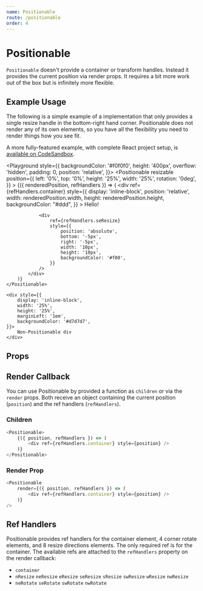 ```yaml
---
name: Positionable
route: /positionable
order: 4
---
```


# Positionable

`Positionable` doesn't provide a container or transform handles. Instead it
provides the current position via render props. It requires a bit more work
out of the box but is infinitely more flexible.

## Example Usage

The following is a simple example of a implementation that only provides a
single resize handle in the bottom-right hand corner. Positionable does not
render any of its own elements, so you have all the flexibility you need
to render things how you see fit.

A more fully-featured example, with complete React project setup, is
[available on CodeSandbox](https://codesandbox.io/s/j3j31kz0zv).


<Playground style={{
    backgroundColor: '#f0f0f0',
    height: '400px',
    overflow: 'hidden',
    padding: 0,
    position: 'relative',
}}>
    <Positionable
        resizable
        position={{
            left: '0%',
            top: '0%',
            height: '25%',
            width: '25%',
            rotation: '0deg',
        }}
    >
        {({ renderedPosition, refHandlers }) => (
            <div
                ref={refHandlers.container}
                style={{
                    display: 'inline-block',
                    position: 'relative',
                    width: renderedPosition.width,
                    height: renderedPosition.height,
                    backgroundColor: "#ddd",
                }}
            >
                <span>Hello!</span>

                <div
                    ref={refHandlers.seResize}
                    style={{
                        position: 'absolute',
                        bottom: '-5px',
                        right: '-5px',
                        width: '10px',
                        height: '10px',
                        backgroundColor: '#f00',
                    }}
                />
            </div>
        )}
    </Positionable>

    <div style={{
        display: 'inline-block',
        width: '25%',
        height: '25%',
        marginLeft: '1em',
        backgroundColor: '#d7d7d7',
    }}>
        Non-Positionable div
    </div>

</Playground>

## Props

<PropsTable of={Positionable} />

## Render Callback

You can use Positionable by provided a function as `children` or via the
`render` props. Both receive an object containing the current position
(`position`) and the ref handlers (`refHandlers`).

### Children

```ts
<Positionable>
    {({ position, refHandlers }) => (
        <div ref={refHandlers.container} style={position} />
    )}
</Positionable>
```

### Render Prop

```ts
<Positionable
    render={({ position, refHandlers }) => (
        <div ref={refHandlers.container} style={position} />
    )}
/>
```

## Ref Handlers

Positionable provides ref handlers for the container element, 4 corner rotate
elements, and 8 resize directions elements. The only required ref is for the
container. The available refs are attached to the `refHandlers` property on the
render callback:

-   `container`
-   `nResize` `neResize` `eResize` `seResize`
    `sResize` `swResize` `wResize` `nwResize`
-   `neRotate` `seRotate` `swRotate` `nwRotate`
